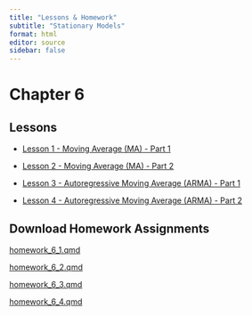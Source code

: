```yaml
---
title: "Lessons & Homework"
subtitle: "Stationary Models"
format: html
editor: source
sidebar: false
---
```


# Chapter 6

::: {.callout-tip icon=false}

## Lessons

-   [Lesson 1 - Moving Average (MA) - Part 1](chapter_6_lesson_1.html)

-   [Lesson 2 - Moving Average (MA) - Part 2](chapter_6_lesson_2.html)

-   [Lesson 3 - Autoregressive Moving Average (ARMA) - Part 1](chapter_6_lesson_3.html)

-   [Lesson 4 - Autoregressive Moving Average (ARMA) - Part 2](chapter_6_lesson_4.html)


:::


::: {.callout-note icon=false}

## Download Homework Assignments

<!-- ## need to update href link to correct files when we get them -->


<a href="https://byuistats.github.io/timeseries/homework/homework_6_1.qmd.qmd" download="homework_6_1.qmd"> homework_6_1.qmd </a>

<a href="https://byuistats.github.io/timeseries/homework/homework_6_2.qmd.qmd" download="homework_6_2.qmd"> homework_6_2.qmd </a>

<a href="https://byuistats.github.io/timeseries/homework/homework_6_3.qmd.qmd" download="homework_6_3.qmd"> homework_6_3.qmd </a>

<a href="https://byuistats.github.io/timeseries/homework/homework_6_4.qmd.qmd" download="homework_6_4.qmd"> homework_6_4.qmd </a>

:::
